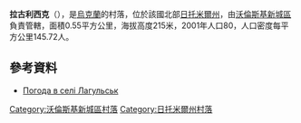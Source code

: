{{coord|50|32|10|N|27|58|34|E|scale:30000|display=title}}

'''拉古利西克'''（{{lang-uk|Лагульськ}}），是[[烏克蘭|烏克蘭]]的村落，位於該國北部[[日托米爾州|日托米爾州]]，由[[沃倫斯基新城區|沃倫斯基新城區]]負責管轄，面積0.55平方公里，海拔高度215米，2001年人口80，人口密度每平方公里145.72人。

==參考資料== 
* [http://weather.in.ua/ua/zhitomirskaja/12993 Погода в селі Лагульськ] {{Wayback|url=http://weather.in.ua/ua/zhitomirskaja/12993 |date=20111219120904 }}

{{DEFAULTSORT:Лагульськ}}
[[Category:沃倫斯基新城區村落|Category:沃倫斯基新城區村落]]
[[Category:日托米爾州村落|Category:日托米爾州村落]]


{{Zhytomyr-geo-stub}}